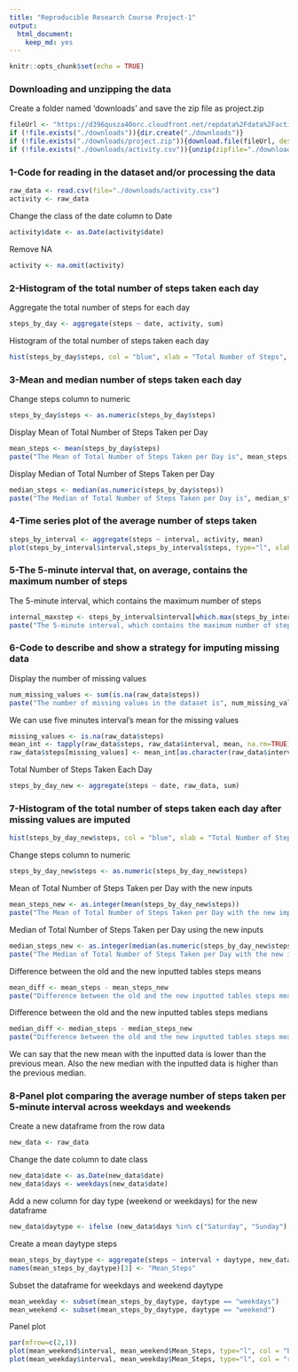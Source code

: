 ```yaml
---
title: "Reproducible Research Course Project-1"
output: 
  html_document: 
    keep_md: yes
---
```


```r
knitr::opts_chunk$set(echo = TRUE)
```

### Downloading and unzipping the data
Create a folder named 'downloads' and save the zip file as project.zip
```r
fileUrl <- "https://d396qusza40orc.cloudfront.net/repdata%2Fdata%2Factivity.zip"
if (!file.exists("./downloads")){dir.create("./downloads")}
if (!file.exists("./downloads/project.zip")){download.file(fileUrl, destfile="./downloads/project.zip", method="curl")}
if (!file.exists("./downloads/activity.csv")){unzip(zipfile="./downloads/project.zip", exdir="./downloads/")}
```

### 1-Code for reading in the dataset and/or processing the data
```r
raw_data <- read.csv(file="./downloads/activity.csv")
activity <- raw_data
```

Change the class of the date column to Date
```r
activity$date <- as.Date(activity$date)
```

Remove NA
```r
activity <- na.omit(activity)
```

### 2-Histogram of the total number of steps taken each day
Aggregate the total number of steps for each day
```r
steps_by_day <- aggregate(steps ~ date, activity, sum)
```

Histogram of the total number of steps taken each day
```r
hist(steps_by_day$steps, col = "blue", xlab = "Total Number of Steps", ylab = "Frequency", main = "Total Number of Steps Taken Each Day")
```

### 3-Mean and median number of steps taken each day
Change steps column to numeric
```r
steps_by_day$steps <- as.numeric(steps_by_day$steps)
```

Display Mean of Total Number of Steps Taken per Day
```r
mean_steps <- mean(steps_by_day$steps)
paste("The Mean of Total Number of Steps Taken per Day is", mean_steps)
```

Display Median of Total Number of Steps Taken per Day
```r
median_steps <- median(as.numeric(steps_by_day$steps))
paste("The Median of Total Number of Steps Taken per Day is", median_steps)
```

### 4-Time series plot of the average number of steps taken
```r
steps_by_interval <- aggregate(steps ~ interval, activity, mean)
plot(steps_by_interval$interval,steps_by_interval$steps, type="l", xlab="Interval", ylab="Number of Steps",main="Average Number of Steps Taken in Each Interval")
```
### 5-The 5-minute interval that, on average, contains the maximum number of steps
The 5-minute interval, which contains the maximum number of steps
```r
internal_maxstep <- steps_by_interval$interval[which.max(steps_by_interval$steps)]
paste("The 5-minute interval, which contains the maximum number of steps is", internal_maxstep)
```

### 6-Code to describe and show a strategy for imputing missing data
Display the number of missing values
```r
num_missing_values <- sum(is.na(raw_data$steps))
paste("The number of missing values in the dataset is", num_missing_values)
```

We can use five minutes interval's mean for the missing values
```r
missing_values <- is.na(raw_data$steps)
mean_int <- tapply(raw_data$steps, raw_data$interval, mean, na.rm=TRUE)
raw_data$steps[missing_values] <- mean_int[as.character(raw_data$interval[missing_values])]
```

Total Number of Steps Taken Each Day
```r
steps_by_day_new <- aggregate(steps ~ date, raw_data, sum)
```

### 7-Histogram of the total number of steps taken each day after missing values are imputed
```r
hist(steps_by_day_new$steps, col = "blue", xlab = "Total Number of Steps", ylab = "Frequency", main = "Total Number of Steps Taken Each Day with the new inputs")
```

Change steps column to numeric
```r
steps_by_day_new$steps <- as.numeric(steps_by_day_new$steps)
```

Mean of Total Number of Steps Taken per Day with the new inputs
```r
mean_steps_new <- as.integer(mean(steps_by_day_new$steps))
paste("The Mean of Total Number of Steps Taken per Day with the new imputs is", mean_steps_new)
```

Median of Total Number of Steps Taken per Day using the new inputs
```r
median_steps_new <- as.integer(median(as.numeric(steps_by_day_new$steps)))
paste("The Median of Total Number of Steps Taken per Day with the new inputs is", median_steps_new)
```

Difference between the old and the new inputted tables steps means
```r
mean_diff <- mean_steps - mean_steps_new
paste("Difference between the old and the new inputted tables steps means is", mean_diff)
```

Difference between the old and the new inputted tables steps medians
```r
median_diff <- median_steps - median_steps_new
paste("Difference between the old and the new inputted tables steps means is", median_diff)
```
We can say that the new mean with the inputted data is lower than the previous mean.
Also the new median with the inputted data is higher than the previous median.

### 8-Panel plot comparing the average number of steps taken per 5-minute interval across weekdays and weekends
Create a new dataframe from the row data
```r
new_data <- raw_data
```

Change the date column to date class
```r
new_data$date <- as.Date(new_data$date)
new_data$days <- weekdays(new_data$date)
```

Add a new column for day type (weekend or weekdays) for the new dataframe
```r
new_data$daytype <- ifelse (new_data$days %in% c("Saturday", "Sunday"), "weekend", "weekdays")
```

Create a mean daytype steps
```r
mean_steps_by_daytype <- aggregate(steps ~ interval + daytype, new_data, mean)
names(mean_steps_by_daytype)[3] <- "Mean_Steps"
```

Subset the dataframe for weekdays and weekend daytype
```r
mean_weekday <- subset(mean_steps_by_daytype, daytype == "weekdays")
mean_weekend <- subset(mean_steps_by_daytype, daytype == "weekend")
```

Panel plot
```r
par(mfrow=c(2,1))
plot(mean_weekend$interval, mean_weekend$Mean_Steps, type="l", col = "blue", ylab = "Steps", xlab = "Interval", main = "Average Number of Steps on Weekends")
plot(mean_weekday$interval, mean_weekday$Mean_Steps, type="l", col = "red", ylab = "Steps", xlab = "Interval", main = "Average Number of Steps on Weekdays")
```
